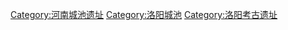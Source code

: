 [[Category:河南城池遗址|Category:河南城池遗址]]
[[Category:洛阳城池|Category:洛阳城池]]
[[Category:洛阳考古遗址|Category:洛阳考古遗址]]